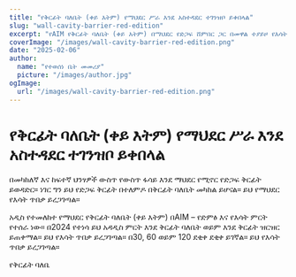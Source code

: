 ```yaml
---
title: "የቅርፊት ባለቤት (ቀይ እትም) የማህደር ሥራ እንደ አስተዳደር ተገንዝቦ ይቀበላል"
slug: "wall-cavity-barrier-red-edition"
excerpt: "የAIM የቅርፊት ባለቤት (ቀይ እትም) በማህደር የድጋፍ ሸምበር ጋር በመዋል ተያይዞ የእሳት ጥበቃ ይረጋገጣል።"
coverImage: "/images/wall-cavity-barrier-red-edition.png"
date: "2025-02-06"
author:
  name: "የተወሰነ ቤት መመሪያ"
  picture: "/images/author.jpg"
ogImage:
  url: "/images/wall-cavity-barrier-red-edition.png"
---
```


# የቅርፊት ባለቤት (ቀይ እትም) የማህደር ሥራ እንደ አስተዳደር ተገንዝቦ ይቀበላል

በመካከለኛ እና ከፍተኛ ህንፃዎች ውስጥ የውስጥ ፋሳይ እንደ ማህደር የሚኖር የድጋፍ ቅርፊት ይወዳድር። ነገር ግን ይህ የድጋፍ ቅርፊት በተለምዶ በቅርፊት ባለቤት መካከል ይሆናል። ይህ የማህደር የእሳት ጥበቃ ይረጋገጣል።

አዲስ የተመለከተ የማህደር የቅርፊት ባለቤት (ቀይ እትም) በAIM – የድምፅ እና የእሳት ምርት የተሰራ ነው። በ2024 የተነሳ ይህ አዳዲስ ምርት እንደ ቅርፊት ባለቤት ወይም እንደ ቅርፊት ዝርዝር ይጠቀማል። ይህ የእሳት ጥበቃ ይረጋገጣል። በ30, 60 ወይም 120 ደቂቀ ደቂቀ ይገኛል። ይህ የእሳት ጥበቃ ይረጋገጣል።

የቅርፊት ባለቤ